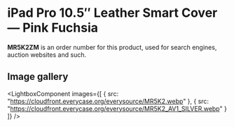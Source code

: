 
# iPad Pro 10.5″ Leather Smart Cover — Pink Fuchsia

<Callout type='info' emoji='👉🏻'>**MR5K2ZM** is an order number for this product, used for search engines, auction websites and such.</Callout>

## Image gallery

<LightboxComponent
    images={[
      {
        src: "https://cloudfront.everycase.org/everysource/MR5K2.webp"
      },
      {
        src: "https://cloudfront.everycase.org/everysource/MR5K2_AV1_SILVER.webp"
      }
    ]}
  />
